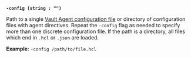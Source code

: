 <a id="server-flag-config" />

**`-config (string : "")`**

Path to a single
[Vault Agent configuration file](/vault/docs/agent-and-proxy/agent#configuration-file-options)
or directory of configuration files with agent directives. Repeat the `-config`
flag as needed to specify more than one discrete configuration file. If the path
is a directory, all files which end in `.hcl` or `.json` are loaded.

**Example**: `-config /path/to/file.hcl`